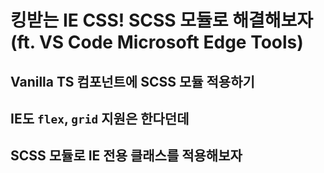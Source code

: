 # 킹받는 IE CSS! SCSS 모듈로 해결해보자 (ft. VS Code Microsoft Edge Tools)

## Vanilla TS 컴포넌트에 SCSS 모듈 적용하기

## IE도 `flex`, `grid` 지원은 한다던데

## SCSS 모듈로 IE 전용 클래스를 적용해보자
